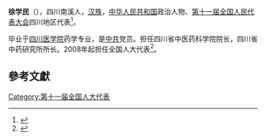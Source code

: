 '''徐学民'''（{{bd|1954年||}}），四川南溪人，[[汉族|汉族]]，[[中华人民共和国|中华人民共和国]]政治人物、[[第十一届全国人民代表大会|第十一届全国人民代表大会]]四川地区代表<ref>{{cite web|author=新华网|title=第十一届全国人大代表|url=http://news.xinhuanet.com/ziliao/2008-03/03/content_7708230.htm?node=36628|publisher=新华网|accessdate=2014-01-07|archive-date=2014-01-10|archive-url=https://web.archive.org/web/20140110211415/http://news.xinhuanet.com/ziliao/2008-03/03/content_7708230.htm?node=36628|dead-url=no}}</ref>。

毕业于[[四川医学院|四川医学院]]药学专业，是[[中共|中共]]党员。担任四川省中医药科学院院长，四川省中药研究所所长。2008年起担任全国人大代表<ref>{{cite news|title=全国人大代表信息-徐学民|url= http://210.82.31.1:8084/delegate/viewDelegate.action?dbid=112234|accessdate=2013-04-05|newspaper=全国人大网|archive-url=https://web.archive.org/web/20140523230203/http://www.npc.gov.cn/delegate/viewDelegate.action?dbid=112234|archive-date=2014-05-23|dead-url=yes}}</ref>。

==參考文獻==
{{reflist}}
[[Category:第十一届全国人大代表|Category:第十一届全国人大代表]]